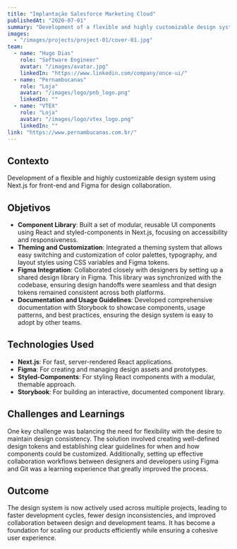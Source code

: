 ```yaml
---
title: "Implantação Salesforce Marketing Cloud"
publishedAt: "2020-07-01"
summary: "Development of a flexible and highly customizable design system using Next.js for front-end and Figma for design collaboration."
images:
  - "/images/projects/project-01/cover-01.jpg"
team:
  - name: "Hugo Dias"
    role: "Software Engineer"
    avatar: "/images/avatar.jpg"
    linkedIn: "https://www.linkedin.com/company/once-ui/"
  - name: "Pernambucanas"
    role: "Loja"
    avatar: "/images/logo/pnb_logo.png"
    linkedIn: ""
  - name: "VTEX"
    role: "Loja"
    avatar: "/images/logo/vtex_logo.png"
    linkedIn: ""
link: "https://www.pernambucanas.com.br/"
---
```


## Contexto

Development of a flexible and highly customizable design system using Next.js for front-end and Figma for design collaboration.

## Objetivos

- **Component Library**: Built a set of modular, reusable UI components using React and styled-components in Next.js, focusing on accessibility and responsiveness.
- **Theming and Customization**: Integrated a theming system that allows easy switching and customization of color palettes, typography, and layout styles using CSS variables and Figma tokens.
- **Figma Integration**: Collaborated closely with designers by setting up a shared design library in Figma. This library was synchronized with the codebase, ensuring design handoffs were seamless and that design tokens remained consistent across both platforms.
- **Documentation and Usage Guidelines**: Developed comprehensive documentation with Storybook to showcase components, usage patterns, and best practices, ensuring the design system is easy to adopt by other teams.

## Technologies Used

- **Next.js**: For fast, server-rendered React applications.
- **Figma**: For creating and managing design assets and prototypes.
- **Styled-Components**: For styling React components with a modular, themable approach.
- **Storybook**: For building an interactive, documented component library.

## Challenges and Learnings

One key challenge was balancing the need for flexibility with the desire to maintain design consistency. The solution involved creating well-defined design tokens and establishing clear guidelines for when and how components could be customized. Additionally, setting up effective collaboration workflows between designers and developers using Figma and Git was a learning experience that greatly improved the process.

## Outcome

The design system is now actively used across multiple projects, leading to faster development cycles, fewer design inconsistencies, and improved collaboration between design and development teams. It has become a foundation for scaling our products efficiently while ensuring a cohesive user experience.